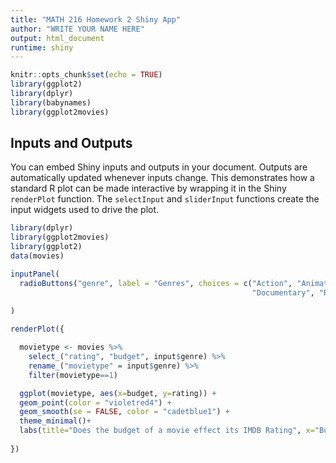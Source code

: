 ```yaml
---
title: "MATH 216 Homework 2 Shiny App"
author: "WRITE YOUR NAME HERE"
output: html_document
runtime: shiny
---
```


```r
knitr::opts_chunk$set(echo = TRUE)
library(ggplot2)
library(dplyr)
library(babynames)
library(ggplot2movies)
```


## Inputs and Outputs

You can embed Shiny inputs and outputs in your document. Outputs are automatically updated whenever inputs change.  This demonstrates how a standard R plot can be made interactive by wrapping it in the Shiny `renderPlot` function. The `selectInput` and `sliderInput` functions create the input widgets used to drive the plot.

```r

library(dplyr)
library(ggplot2movies)
library(ggplot2)
data(movies)

inputPanel(
  radioButtons("genre", label = "Genres", choices = c("Action", "Animation", "Comedy", "Drama", 
                                                      "Documentary", "Romance", "Short"))

)
  
renderPlot({

  movietype <- movies %>%
    select_("rating", "budget", input$genre) %>%
    rename_("movietype" = input$genre) %>%
    filter(movietype==1)

  ggplot(movietype, aes(x=budget, y=rating)) +
  geom_point(color = "violetred4") +
  geom_smooth(se = FALSE, color = "cadetblue1") +
  theme_minimal()+
  labs(title="Does the budget of a movie effect its IMDB Rating", x="Budget", y="Rating in IMDB")
  
})
```
